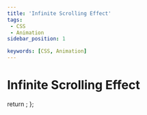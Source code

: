 ```yaml
---
title: 'Infinite Scrolling Effect'
tags:
 - CSS
 - Animation
sidebar_position: 1

keywords: [CSS, Animation]
---
```


# Infinite Scrolling Effect

 
  return <Codepen hash="BawQRNw" user="jaosnzhuang" height={600} />;
};

<CodepenEmbedded />
